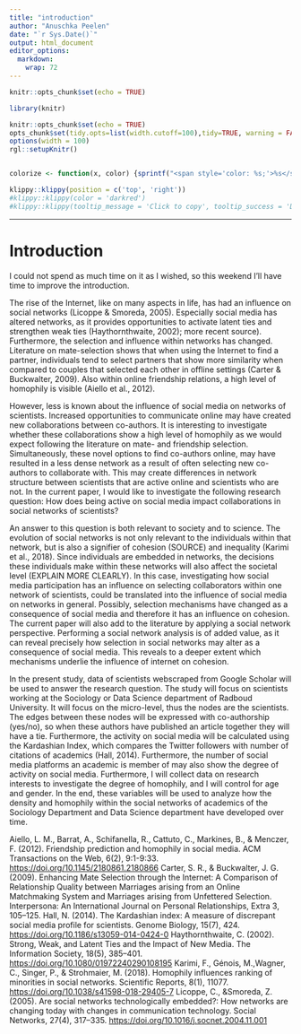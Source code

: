 ```yaml
---
title: "introduction"
author: "Anuschka Peelen"
date: "`r Sys.Date()`"
output: html_document
editor_options: 
  markdown: 
    wrap: 72
---
```


```r
knitr::opts_chunk$set(echo = TRUE)
```

```r
library(knitr)

knitr::opts_chunk$set(echo = TRUE)
opts_chunk$set(tidy.opts=list(width.cutoff=100),tidy=TRUE, warning = FALSE, message = FALSE,comment = "#>", cache=TRUE, class.source=c("test"), class.output=c("test2"))
options(width = 100)
rgl::setupKnitr()


colorize <- function(x, color) {sprintf("<span style='color: %s;'>%s</span>", color, x) }
```

```r
klippy::klippy(position = c('top', 'right'))
#klippy::klippy(color = 'darkred')
#klippy::klippy(tooltip_message = 'Click to copy', tooltip_success = 'Done')
```

------------------------------------------------------------------------

# Introduction

I could not spend as much time on it as I wished, so this weekend I'll
have time to improve the introduction.

The rise of the Internet, like on many aspects in life, has had an
influence on social networks (Licoppe & Smoreda, 2005). Especially
social media has altered networks, as it provides opportunities to
activate latent ties and strengthen weak ties (Haythornthwaite, 2002);
more recent source). Furthermore, the selection and influence within
networks has changed. Literature on mate-selection shows that when using
the Internet to find a partner, individuals tend to select partners that
show more similarity when compared to couples that selected each other
in offline settings (Carter & Buckwalter, 2009). Also within online
friendship relations, a high level of homophily is visible (Aiello et
al., 2012).

However, less is known about the influence of social media on networks
of scientists. Increased opportunities to communicate online may have
created new collaborations between co-authors. It is interesting to
investigate whether these collaborations show a high level of homophily
as we would expect following the literature on mate- and friendship
selection. Simultaneously, these novel options to find co-authors
online, may have resulted in a less dense network as a result of often
selecting new co-authors to collaborate with. This may create
differences in network structure between scientists that are active
online and scientists who are not. In the current paper, I would like to
investigate the following research question: How does being active on
social media impact collaborations in social networks of scientists?

An answer to this question is both relevant to society and to science.
The evolution of social networks is not only relevant to the individuals
within that network, but is also a signifier of cohesion (SOURCE) and
inequality (Karimi et al., 2018). Since individuals are embedded in
networks, the decisions these individuals make within these networks
will also affect the societal level (EXPLAIN MORE CLEARLY). In this
case, investigating how social media participation has an influence on
selecting collaborators within one network of scientists, could be
translated into the influence of social media on networks in general.
Possibly, selection mechanisms have changed as a consequence of social
media and therefore it has an influence on cohesion. The current paper
will also add to the literature by applying a social network
perspective. Performing a social network analysis is of added value, as
it can reveal precisely how selection in social networks may alter as a
consequence of social media. This reveals to a deeper extent which
mechanisms underlie the influence of internet on cohesion.

In the present study, data of scientists webscraped from Google Scholar
will be used to answer the research question. The study will focus on
scientists working at the Sociology or Data Science department of
Radboud University. It will focus on the micro-level, thus the nodes are
the scientists. The edges between these nodes will be expressed with
co-authorship (yes/no), so when these authors have published an article
together they will have a tie. Furthermore, the activity on social media
will be calculated using the Kardashian Index, which compares the
Twitter followers with number of citations of academics (Hall, 2014).
Furthermore, the number of social media platforms an academic is member
of may also show the degree of activity on social media. Furthermore, I
will collect data on research interests to investigate the degree of
homophily, and I will control for age and gender. In the end, these
variables will be used to analyze how the density and homophily within
the social networks of academics of the Sociology Department and Data
Science department have developed over time.

Aiello, L. M., Barrat, A., Schifanella, R., Cattuto, C., Markines, B., &
Menczer, F. (2012). Friendship prediction and homophily in social media.
ACM Transactions on the Web, 6(2), 9:1-9:33.
<https://doi.org/10.1145/2180861.2180866> Carter, S. R., & Buckwalter,
J. G. (2009). Enhancing Mate Selection through the Internet: A
Comparison of Relationship Quality between Marriages arising from an
Online Matchmaking System and Marriages arising from Unfettered
Selection. Interpersona: An International Journal on Personal
Relationships, Extra 3, 105--125. Hall, N. (2014). The Kardashian index:
A measure of discrepant social media profile for scientists. Genome
Biology, 15(7), 424. <https://doi.org/10.1186/s13059-014-0424-0>
Haythornthwaite, C. (2002). Strong, Weak, and Latent Ties and the Impact
of New Media. The Information Society, 18(5), 385--401.
<https://doi.org/10.1080/01972240290108195> Karimi, F., Génois,
M.,Wagner, C., Singer, P., & Strohmaier, M. (2018). Homophily influences
ranking of minorities in social networks. Scientific Reports, 8(1),
11077. <https://doi.org/10.1038/s41598-018-29405-7> Licoppe, C.,
&Smoreda, Z. (2005). Are social networks technologically embedded?: How
networks are changing today with changes in communication technology.
Social Networks, 27(4), 317--335.
<https://doi.org/10.1016/j.socnet.2004.11.001>
